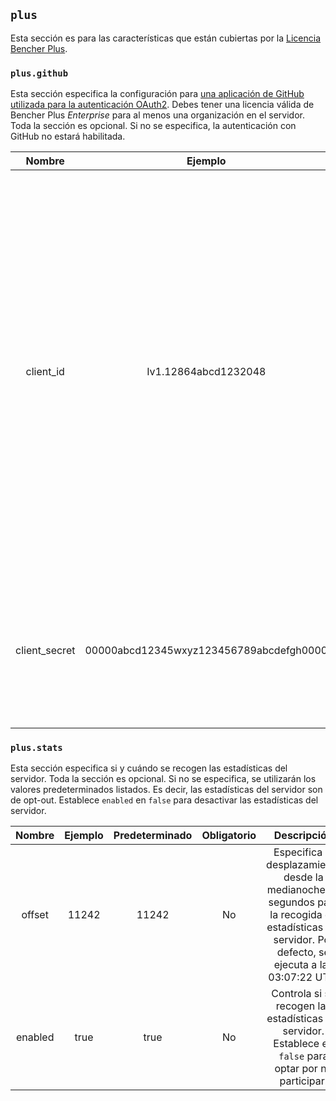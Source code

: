 ## `plus`

Esta sección es para las características que están cubiertas por la [Licencia Bencher Plus](/legal/plus).

### `plus.github`

Esta sección especifica la configuración para [una aplicación de GitHub utilizada para la autenticación OAuth2](/docs/es/how-to/github-app/).
Debes tener una licencia válida de Bencher Plus _Enterprise_ para al menos una organización en el servidor.
Toda la sección es opcional.
Si no se especifica, la autenticación con GitHub no estará habilitada.

|    Nombre     |                 Ejemplo                 | Predeterminado | Requerido |                                                                                                                                                                                                                                             Descripción                                                                                                                                                                                                                                             |
| :-----------: | :-------------------------------------: | :------------: | :-------: | :-------------------------------------------------------------------------------------------------------------------------------------------------------------------------------------------------------------------------------------------------------------------------------------------------------------------------------------------------------------------------------------------------------------------------------------------------------------------------------------------------: |
|   client_id   |          Iv1.12864abcd1232048           |      ---       |    Sí     | Especifica el ID de cliente de tu aplicación de GitHub. El ID de cliente es diferente del ID de la aplicación. Puedes encontrar el ID de cliente en la página de configuración de tu aplicación. Para más información sobre cómo navegar a la página de configuración de tu aplicación de GitHub, consulta [Modificar el registro de una aplicación de GitHub](https://docs.github.com/es/apps/maintaining-github-apps/modifying-a-github-app-registration#navigating-to-your-github-app-settings). |
| client_secret | 00000abcd12345wxyz123456789abcdefgh0000 |      ---       |    Sí     |                                                                                                                                                                              El secreto de cliente para tu aplicación de GitHub. Puedes generar un secreto de cliente en la página de configuración de tu aplicación.                                                                                                                                                                               |

### `plus.stats`

Esta sección especifica si y cuándo se recogen las estadísticas del servidor.
Toda la sección es opcional.
Si no se especifica, se utilizarán los valores predeterminados listados.
Es decir, las estadísticas del servidor son de opt-out.
Establece `enabled` en `false` para desactivar las estadísticas del servidor.

| Nombre  | Ejemplo | Predeterminado | Obligatorio |                                                                       Descripción                                                                       |
| :-----: | :-----: | :------------: | :---------: | :-----------------------------------------------------------------------------------------------------------------------------------------------------: |
| offset  |  11242  |     11242      |     No      | Especifica el desplazamiento desde la medianoche en segundos para la recogida de estadísticas del servidor. Por defecto, se ejecuta a las 03:07:22 UTC. |
| enabled |  true   |      true      |     No      |                        Controla si se recogen las estadísticas del servidor. Establece en `false` para optar por no participar.                         |
